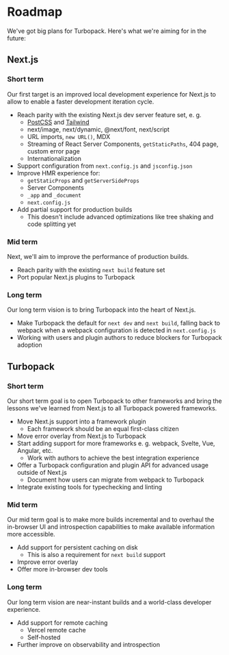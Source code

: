 # Roadmap

We've got big plans for Turbopack. Here's what we're aiming for in the future:

## Next.js

### Short term

Our first target is an improved local development experience for Next.js to allow to enable a faster development iteration cycle.

- Reach parity with the existing Next.js dev server feature set, e. g.
  - [PostCSS](/pack/docs/features/css#postcss) and [Tailwind](/pack/docs/features/css#tailwind-css)
  - next/image, next/dynamic, @next/font, next/script
  - URL imports, `new URL()`, MDX
  - Streaming of React Server Components, `getStaticPaths`, 404 page, custom error page
  - Internationalization
- Support configuration from `next.config.js` and `jsconfig.json`
- Improve HMR experience for:
  - `getStaticProps` and `getServerSideProps`
  - Server Components
  - `_app` and `_document`
  - `next.config.js`
- Add partial support for production builds
  - This doesn't include advanced optimizations like tree shaking and code splitting yet

### Mid term

Next, we'll aim to improve the performance of production builds.

- Reach parity with the existing `next build` feature set
- Port popular Next.js plugins to Turbopack

### Long term

Our long term vision is to bring Turbopack into the heart of Next.js.

- Make Turbopack the default for `next dev` and `next build`, falling back to webpack when a webpack configuration is detected in `next.config.js`
- Working with users and plugin authors to reduce blockers for Turbopack adoption

## Turbopack

### Short term

Our short term goal is to open Turbopack to other frameworks and bring the lessons we've learned from Next.js to all Turbopack powered frameworks.

- Move Next.js support into a framework plugin
  - Each framework should be an equal first-class citizen
- Move error overlay from Next.js to Turbopack
- Start adding support for more frameworks e. g. webpack, Svelte, Vue, Angular, etc.
  - Work with authors to achieve the best integration experience
- Offer a Turbopack configuration and plugin API for advanced usage outside of Next.js
  - Document how users can migrate from webpack to Turbopack
- Integrate existing tools for typechecking and linting

### Mid term

Our mid term goal is to make more builds incremental and to overhaul the in-browser UI and introspection capabilities to make available information more accessible.

- Add support for persistent caching on disk
  - This is also a requirement for `next build` support
- Improve error overlay
- Offer more in-browser dev tools

### Long term

Our long term vision are near-instant builds and a world-class developer experience.

- Add support for remote caching
  - Vercel remote cache
  - Self-hosted
- Further improve on observability and introspection

